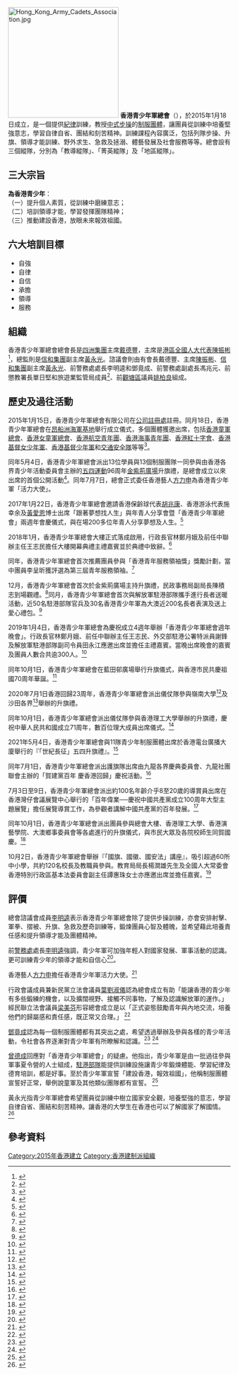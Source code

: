 {{Infobox Organization
|name         = 香港青少年軍總會
|Original name= 
|logo = File:HKACA.png | 香港青少年軍總會會徽
|logo_size = 160px
|image_caption = 香港青少年軍總會會徽
|image_border = 
|caption      = 
|map          = 
|msize        = 
|mcaption     = 
|motto        = 
|formation    = 2015年1月18日
|extinction   = 
|type         = [[香港青少年制服團體|香港青少年制服團體]]
|headquarters = {{HKG}}[[九龍|九龍]][[九龍灣|九龍灣]][[啟業邨|啟業邨]]啟業道18號
|location     = 
|membership   = 約3,000人
|language     = 
|leader_title = 會長<br /> 主席<br /> 總監
|leader_name  = [[戴德豐|戴德豐]]<br />[[陳振彬|陳振彬]]<br />[[黃永光|黃永光]]
|num_staff    = 
|budget       = 
|website      = [http://www.hongkongarmycadets.org www.hongkongarmycadets.org]
}}
[[File:Hong_Kong_Army_Cadets_Association.jpg|250px]]
'''香港青少年軍總會'''（{{lang-en|'''Hong Kong Army Cadets Association'''}}），於2015年1月18日成立，是一個提供[[紀律|紀律]]訓練，教授[[中式步操|中式步操]]的[[制服團體|制服團體]]，讓團員從訓練中培養堅強意志，學習自律自省、團結和刻苦精神。訓練課程內容廣泛，包括列隊步操、升旗、領導才能訓練、野外求生、急救及拯溺、體藝發展及社會服務等等。總會設有三個縱隊，分別為「教導縱隊」、「菁英縱隊」及「地區縱隊」。

==三大宗旨==
'''為香港青少年'''：<br />
（一）提升個人素質，從訓練中磨練意志；<br />
（二）培訓領導才能，學習發揮團隊精神；<br />
（三）推動建設香港，放眼未來報效祖國。<br />

==六大培訓目標==
*自強
*自律
*自信
*承擔
*領導
*服務

== 組織 ==
香港青少年軍總會總會長是[[四洲集團|四洲集團]]主席[[戴德豐|戴德豐]]，主席是[[港區全國人大代表|港區全國人大代表]][[陳振彬|陳振彬]]<ref>{{zh-hant}}{{cite web|url=http://hk.apple.nextmedia.com/news/art/20150117/19005792 |title=會章列明擬設非牟利學校 |publisher=[[蘋果日報_(香港)|蘋果日報]] |date=2015-01-17 |accessdate=2015-01-19}}</ref>，總監則是[[信和集團|信和集團]]副主席[[黃永光|黃永光]]。諮議會則由有會長戴德豐、主席[[陳振彬|陳振彬]]、[[信和集團|信和集團]]副主席[[黃永光|黃永光]]、前警務處處長李明逵和鄧竟成、前警務處副處長馮兆元、前懲教署長單日堅和旅遊業監管局成員<ref>{{zh-hant}}{{cite web |url=https://www.info.gov.hk/gia/general/201912/06/P2019120600490.htm |title=政府公布委任旅遊業監管局成員 |date=2019-12-06 |accessdate=2020-06-16 |archive-date=2019-12-27 |archive-url=https://web.archive.org/web/20191227032114/https://www.info.gov.hk/gia/general/201912/06/P2019120600490.htm |dead-url=no }}</ref>、前[[觀塘區議會|觀塘區]]議員[[姚柏良|姚柏良]]組成。

== 歷史及過往活動 ==
2015年1月15日，香港青少年軍總會有限公司在[[公司註冊處|公司註冊處]]註冊。同月18日，香港青少年軍總會在[[昂船洲海軍基地|昂船洲海軍基地]]舉行成立儀式，多個團體獲邀出席，包括[[香港童軍總會|香港童軍總會]]、[[香港女童軍總會|香港女童軍總會]]、[[香港航空青年團|香港航空青年團]]、[[香港海事青年團|香港海事青年團]]、[[香港紅十字會|香港紅十字會]]、[[香港基督女少年軍|香港基督女少年軍]]、[[香港基督少年軍|香港基督少年軍]]和[[交通安全隊|交通安全隊]]等等<ref name="總司令梁太出席「青少年軍」成立禮 ">{{zh-hant}}{{cite web|url=http://hk.apple.nextmedia.com/realtime/news/20150118/53346329 |title=總司令梁太出席「青少年軍」成立禮 |publisher=[[蘋果日報_(香港)|蘋果日報]] |date=2015-01-18 |accessdate=2015-01-19}}</ref>。

同年5月4日，香港青少年軍總會派出13位學員與13個制服團隊一同參與由香港各界青少年活動委員會主辦的[[五四運動|五四運動]]96周年[[金紫荊廣場|金紫荊廣場]]升旗禮，是總會成立以來出席的首個公開活動<ref>{{zh-hant}}{{cite web|url=http://hongkongarmycadets.org/tc/%E6%96%B0%E8%81%9E%E7%A8%BF/%E9%87%91%E7%B4%AB%E8%8D%8A%E5%BB%A3%E5%A0%B4%E4%BA%94%E5%9B%9B%E5%8D%87%E6%97%97%E7%A6%AE2015/ |title= 香港青少年軍總會首個公開活動 - 「金紫荊廣場五四升旗禮」|date=2015-05-04 |accessdate=2020-06-26}}</ref>。同年7月7日，總會正式委任香港藝人[[方力申|方力申]]為香港青少年軍「活力大使」。

2017年1月22日，香港青少年軍總會邀請香港保齡球代表[[胡兆康|胡兆康]]、香港游泳代表施幸余及[[黃愛恩|黃愛恩]]博士出席「跟著夢想找人生」與年青人分享會暨「香港青少年軍總會」兩週年會慶儀式，與在場200多位年青人分享夢想及人生。<ref>{{zh-hant}}{{cite web|url=http://sportsroad.hk/archives/137335|title=【跟著夢想找人生】胡兆康 施幸余向200青年分享夢想 |publisher=體路 |date=2017-01-22}}</ref>

2018年1月，香港青少年軍總會大樓正式落成啟用，行政長官林鄭月娥及前任中聯辦主任王志民擔任大樓開幕典禮主禮嘉賓並於典禮中致辭。<ref>{{zh-hant}}{{cite web|url= http://www.takungpao.com.hk/hongkong/text/2018/0114/139459.html |title= 香港青少年軍總會大樓開幕 林鄭：重視與青年同行 |publisher=[[大公報|大公報]] |date= 2018-01-14|accessdate= 2020-12-08}}</ref>

同年，香港青少年軍總會首次推薦團員參與「香港青年服務領袖獎」獎勵計劃，當中團員李呈昕獲評選為第三屆青年服務領袖。<ref>{{zh-hant}}{{cite web|url= https://www.megalife.com.hk/trends/%E7%AC%AC%E4%B8%89%E5%B1%86%E9%A6%99%E6%B8%AF%E9%9D%92%E5%B9%B4%E6%9C%8D%E5%8B%99%E9%A0%98%E8%A2%96%E7%8D%8E%E7%8D%8E%E5%8B%B5%E8%A8%88%E5%8A%83%E9%A0%92%E7%8D%8E%E5%85%B8%E7%A6%AE/|title= 第三屆「香港青年服務領袖獎」獎勵計劃頒獎典禮圓滿結束 |publisher=[[生活晴報|生活晴報]] |date= 2018-10-25|accessdate= 2020-12-10}}</ref>

12月，香港青少年軍總會首次於金紫荊廣場主持升旗禮，民政事務局副局長陳積志到場觀禮。<ref>{{zh-hant}}{{cite web|url= https://www.facebook.com/hongkongarmycadets/posts/961298294064540 |title= 香港青少年軍總會首次於金紫荊廣場主持升旗禮 |publisher=[[香港青少年軍總會|香港青少年軍總會]] |date= 2018-12-09|accessdate= 2020-12-09}}</ref>同月，香港青少年軍總會首次與解放軍駐港部隊攜手進行長者送暖活動，近50名駐港部隊官兵及30名香港青少年軍為大澳近200名長者表演及送上愛心禮包。<ref>{{zh-hant}}{{cite web|url= http://paper.wenweipo.com/2018/12/16/YO1812160009.htm |title= 駐軍敬老送暖 公公婆婆窩心 |publisher=[[文汇报_(香港)|文匯報]] |date= 2018-12-06|accessdate= 2020-12-06}}</ref>

2019年1月4日，香港青少年軍總會為慶祝成立4週年舉辦「香港青少年軍總會週年晚會」。行政長官林鄭月娥、前任中聯辦主任王志民、外交部駐港公署特派員謝鋒及解放軍駐港部隊副司令員田永江應邀出席並擔任主禮嘉賓。當晚出席晚會的嘉賓及團員人數合共逾300人。<ref>{{zh-hant}}{{cite web|url= http://news.wenweipo.com/2019/01/07/IN1901070065.htm |title= 王志民出席香港青少年軍總會四周年會慶晚會 |publisher=[[文汇报_(香港)|文匯報]] |date= 2019-01-07|accessdate= 2020-12-18}}</ref>

同年10月1日，香港青少年軍總會在藍田邨廣場舉行升旗儀式，與香港市民共慶祖國70周年華誕。<ref>{{zh-hant}}{{cite web|url= http://www.takungpao.com.hk/news/232109/2019/1002/356550.html |title= 青少年軍總會社區升旗 與民共慶祖國華誕 |publisher=[[大公報|大公報]] |date= 2019-10-02|accessdate= 2020-12-21}}</ref>

2020年7月1日香港回歸23周年，香港青少年軍總會派出儀仗隊參與嶺南大學<ref>{{zh-hant}}{{cite web|url=https://www.orangenews.hk/features/details.jhtml?recommendId=130002 |title= 【有片】嶺大舉行升旗禮　姚祖輝：高教界全力配合香港國安法工作 |publisher=[[橙新聞|橙新聞]] |date= 2020-07-01|accessdate= 2020-12-23}}</ref>及沙田各界<ref>{{zh-hant}}{{cite web|url=https://www.dotdotnews.com/a/202007/01/AP5efbf7b2e4b0e515fa8397d8.html |title= 沙田各界舉辦慶祝香港回歸祖國23周年升旗禮 |publisher=[[點新聞|點新聞]] |date= 2020-07-01|accessdate= 2020-12-23}}</ref>舉辦的升旗禮。

同年10月1日，香港青少年軍總會派出儀仗隊參與香港理工大學舉辦的升旗禮，慶祝中華人民共和國成立71周年，數百位理大成員出席儀式。<ref>{{zh-hant}}{{cite web|url= https://www.polyu.edu.hk/tc/media/media-releases/2020/1001_71st-anniversary-of-the-founding-of-the-peoples-republic-of-china/ |title= 慶祝中華人民共和國成立七十一周年 香港理工大學舉行升旗儀式 |publisher=[[香港理工大學|香港理工大學]] |date= 2020-10-01|accessdate= 2020-12-24}}</ref>

2021年5月4日，香港青少年軍總會與11隊青少年制服團體出席於香港電台廣播大廈舉行的『「世紀長征」五四升旗禮』。<ref>{{zh-hant}}{{cite web|url= https://hd.stheadline.com/news/daily/hk/924199/%E6%97%A5%E5%A0%B1-%E6%B8%AF%E8%81%9E-%E4%B8%96%E7%B4%80%E9%95%B7%E5%BE%81-%E4%BA%94%E5%9B%9B%E5%8D%87%E6%97%97%E7%A6%AE-%E5%86%80%E9%9D%92%E5%B9%B4%E6%89%BF%E5%82%B3-%E4%BA%94%E5%9B%9B%E7%B2%BE%E7%A5%9E |title=「世紀長征」五四升旗禮　冀青年承傳「五四精神」|publisher=[[頭條日報|頭條日報]]|date= 2021-05-04|accessdate= 2021-05-04}}</ref>

同年7月1日，香港青少年軍總會派出護旗隊出席由九龍各界慶典委員會、九龍社團聯會主辦的「賀建黨百年 慶香港回歸」慶祝活動。<ref>{{zh-hant}}{{cite web|url= http://www.takungpao.com.hk/news/232109/2021/0702/604307.html |title=﻿數百街坊歌舞賀華誕慶回歸|publisher=[[文匯報|文匯報]]|date= 2021-07-02|accessdate= 2021-07-02}}</ref>

7月3日至9日，香港青少年軍總會派出約100名年齡介乎8至20歲的導賞員出席在香港灣仔會議展覽中心舉行的「百年偉業──慶祝中國共產黨成立100周年大型主題展覽」擔任展覽導賞工作，為參觀者講解中國共產黨的百年發展。<ref>{{zh-hant}}{{cite web|url= http://www.takungpao.com.hk/news/232109/2021/0704/604960.html |title=小導賞員講解黨史如數家珍|publisher=[[大公報|大公報]]|date= 2021-07-04|accessdate= 2021-07-04}}</ref>

同年10月1日，香港青少年軍總會派出團員參與總會大樓、香港理工大學、香港演藝學院、大澳鄉事委員會等各處進行的升旗儀式，與市民大眾及各院校師生同賀國慶。<ref>{{zh-hant}}{{cite web|url= https://www.facebook.com/hongkongarmycadets/posts/1726362124224816 |title=總會團員於今早清晨6時起到香港各處進行升旗儀式|publisher=[[香港青少年軍總會|香港青少年軍總會]]|date= 2021-10-01|accessdate= 2021-10-01}}</ref>

10月2日，香港青少年軍總會舉辦『「國旗、國徽、國安法」講座』，吸引超過60所中小學，共約120名校長及教職員參與。教育局局長楊潤雄先生及全國人大常委會香港特別行政區基本法委員會副主任譚惠珠女士亦應邀出席並擔任嘉賓。<ref>{{zh-hant}}{{cite web|url= https://www.facebook.com/hongkongarmycadets/posts/1727841090743586?locale=zh_HK |title=『「國旗、國徽、國安法」講座』|publisher=[[香港青少年軍總會|香港青少年軍總會]]|date=2021-10-31|accessdate= 2021-10-03}}</ref>

== 評價 ==
總會諮議會成員[[李明逵|李明逵]]表示香港青少年軍總會除了提供步操訓練，亦會安排射擊、軍拳、摺被、升旗、急救及歷奇訓練等，鍛煉團員心智及體魄，並希望藉此培養責任感和提升領導才能及團體精神。

前[[警務處|警務處]]處長[[李明逵|李明逵]]強調，青少年軍可加強年輕人對國家發展、軍事活動的認識。更可訓練青少年的領導才能和自信心<ref>{{zh-hant}}{{cite web|url= http://hd.stheadline.com/news/columns/8/20150721/354695/ |title= 新聞故事——李明逵：任何嘢都可以政治化 香港青少年軍下學年招新生|publisher=[[頭條日報|頭條日報]] |date= 2015-01-17|accessdate= 2015-01-17}}</ref>。

香港藝人[[方力申|方力申]]擔任香港青少年軍活力大使。<ref>{{zh-hant}}{{cite web|url= http://yes-news.com/25467/%E6%96%B9%E5%8A%9B%E7%94%B3%E8%88%87%E9%9D%92%E5%B0%91%E5%B9%B4%E5%88%86%E4%BA%AB%E8%87%AA%E5%BE%8B%E8%87%AA%E5%BC%B7%E8%87%AA%E4%BF%A1 |title= 方力申與青少年分享自律、自強、自信 |publisher=[[熱新聞|熱新聞]] |date= 2015-07-07|accessdate= 2015-07-07}}</ref>

行政會議成員兼新民黨立法會議員[[葉劉淑儀|葉劉淑儀]]認為總會成立有助「能讓香港的青少年有多些鍛練的機會，以及擴闊視野、接觸不同事物，了解及認識解放軍的運作。」經民聯立法會議員[[梁美芬|梁美芬]]形容總會成立是以「正式姿態鼓勵青年與內地交流，培養他們的歸屬感和責任感，既正常又合理。」 <ref>{{zh-hant}}{{cite web|url=http://yes-news.com/25467/%E6%96%B9%E5%8A%9B%E7%94%B3%E8%88%87%E9%9D%92%E5%B0%91%E5%B9%B4%E5%88%86%E4%BA%AB%E8%87%AA%E5%BE%8B%E8%87%AA%E5%BC%B7%E8%87%AA%E4%BF%A1 |title=青少年軍今成立數百學生出席 |publisher=[[明報|明報]] |date=2015-01-18|accessdate=2015-01-18}}</ref>

[[鄧竟成|鄧竟成]]認為每一個制服團體都有其突出之處，希望透過舉辦及參與各樣的青少年活動，令社會各界逐漸對青少年軍有所瞭解和認識。<ref>{{zh-hant}}{{cite web|url= http://news.takungpao.com.hk/paper/q/2015/1113/3235755.html |title= 培僑辦軍事體驗營先修班 |publisher=[[大公報|大公報]] |date= 2015-11-13|accessdate= 2015-11-13}}</ref> <ref>{{zh-hant}}{{cite web|url= https://www.am730.com.hk/column/%E6%96%B0%E8%81%9E/%E9%84%A7%E7%AB%9F%E6%88%90%E6%92%90%E9%A6%99%E6%B8%AF%E9%9D%92%E5%B0%91%E5%B9%B4%E8%BB%8D-18982|title= 鄧竟成撐香港青少年軍|publisher=[[am730|am730]] |date= 2015-11-13|accessdate= 2015-11-13}}</ref>

[[曾德成|曾德成]]回應對「香港青少年軍總會」的疑慮。他指出，青少年軍是由一批過往參與軍事夏令營的人士組成，[[駐港部隊|駐港部隊]]能提供訓練設施讓青少年鍛煉體能、學習紀律及德育培訓，都是好事。至於青少年軍宣誓「建設香港，報效祖國」，他稱制服團體宣誓好正常，舉例說童軍及其他類似團隊都有宣誓。 <ref>{{zh-hant}}{{cite web|url= http://www.hkcd.com/content/2015-01/20/content_903893.html|title= 青少年軍誓言衛國合情理 或可參加解放軍|publisher=[[香港商報|香港商報]] |date= 2015-01-20|accessdate= 2015-01-20}}</ref>

黃永光指青少年軍總會希望團員從訓練中樹立國家安全觀，培養堅強的意志，學習自律自省、團結和刻苦精神。讓香港的大學生在香港也可以了解國家了解國情。 <ref>{{zh-hant}}{{cite web|url=https://www.wenweipo.com/a/202104/15/AP6077b7a4e4b0476859b66c2c.html|title= 黃永光:守護國家安全就是守護「一國兩制」|publisher=[[文匯報|文匯報]] |date= 2021-04-15|accessdate= 2021-04-15}}</ref>

==參考資料==
{{reflist|2}}

{{香港青少年制服團體}}

[[Category:2015年香港建立|Category:2015年香港建立]]
[[Category:香港建制派組織|Category:香港建制派組織]]